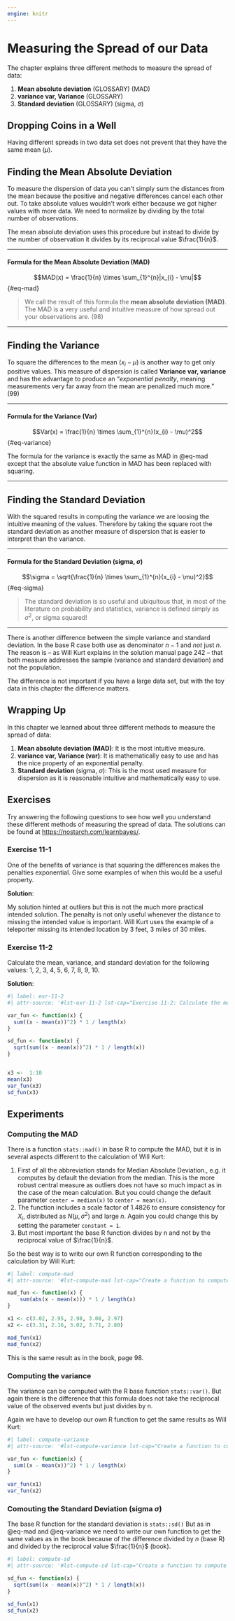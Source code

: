 ```yaml
---
engine: knitr
---
```


# Measuring the Spread of our Data

The chapter explains three different methods to measure the spread of
data:

1.  **Mean absolute deviation** (GLOSSARY) (MAD)
2.  **variance var, Variance** (GLOSSARY)
3.  **Standard deviation** (GLOSSARY) (sigma, $\sigma$)

## Dropping Coins in a Well

Having different spreads in two data set does not prevent that they have
the same mean ($\mu$).

## Finding the Mean Absolute Deviation

To measure the dispersion of data you can't simply sum the distances
from the mean because the positive and negative differences cancel each
other out. To take absolute values wouldn't work either because we got
higher values with more data. We need to normalize by dividing by the
total number of observations.

The mean absolute deviation uses this procedure but instead to divide by
the number of observation it divides by its reciprocal value
$\frac{1}{n}$.

------------------------------------------------------------------------

::: {#thm-mad}
#### Formula for the Mean Absolute Deviation (MAD)

$$MAD(x) = \frac{1}{n} \times \sum_{1}^{n}|x_{i} - \mu|$$ {#eq-mad}

> We call the result of this formula the
> **mean absolute deviation (MAD)**. The MAD is a very
> useful and intuitive measure of how spread out your observations are.
> (98)
:::

------------------------------------------------------------------------

## Finding the Variance

To square the differences to the mean ($x_{i} - \mu$) is another way to
get only positive values. This measure of dispersion is called
**Variance var, variance** and has the advantage to
produce an "*exponential penalty*, meaning measurements very far away
from the mean are penalized much more." (99)

------------------------------------------------------------------------

::: {#thm-variance}
#### Formula for the Variance (Var)

$$Var(x) = \frac{1}{n} \times \sum_{1}^{n}(x_{i} - \mu)^2$$ {#eq-variance}

The formula for the variance is exactly the same as MAD in @eq-mad
except that the absolute value function in MAD has been replaced with
squaring.
:::

------------------------------------------------------------------------

## Finding the Standard Deviation

With the squared results in computing the variance we are loosing the
intuitive meaning of the values. Therefore by taking the square root the
standard deviation as another measure of dispersion that is easier to
interpret than the variance.

------------------------------------------------------------------------

::: {#thm-sigma}
#### Formula for the Standard Deviation (sigma, $\sigma$)

$$\sigma = \sqrt{\frac{1}{n} \times \sum_{1}^{n}(x_{i} - \mu)^2}$$ {#eq-sigma}

> The standard deviation is so useful and ubiquitous that, in most of
> the literature on probability and statistics, variance is defined
> simply as $\sigma^2$, or sigma squared!
:::

------------------------------------------------------------------------

::: callout-warning
There is another difference between the simple variance and standard
deviation. In the base R case both use as denominator $n - 1$ and *not*
just $n$. The reason is -- as Will Kurt explains in the solution manual
page 242 -- that both measure addresses the sample (variance and
standard deviation) and not the population.

The difference is not important if you have a large data set, but with
the toy data in this chapter the difference matters.
:::

## Wrapping Up

In this chapter we learned about three different methods to measure the
spread of data:

1.  **Mean absolute deviation (MAD)**: It is the most
    intuitive measure.
2.  **variance var, Variance (var)**: It is mathematically
    easy to use and has the nice property of an exponential penalty.
3.  **Standard deviation** (sigma, $\sigma$): This is the
    most used measure for dispersion as it is reasonable intuitive and
    mathematically easy to use.

## Exercises

Try answering the following questions to see how well you understand
these different methods of measuring the spread of data. The solutions
can be found at <https://nostarch.com/learnbayes/>.

### Exercise 11-1

One of the benefits of variance is that squaring the differences makes
the penalties exponential. Give some examples of when this would be a
useful property.

**Solution**:

::: callout-note
My solution hinted at outliers but this is not the much more practical
intended solution. The penalty is not only useful whenever the distance
to missing the intended value is important. Will Kurt uses the example
of a teleporter missing its intended location by 3 feet, 3 miles of 30
miles.
:::

### Exercise 11-2

Calculate the mean, variance, and standard deviation for the following
values: 1, 2, 3, 4, 5, 6, 7, 8, 9, 10.

**Solution**:

```r
#| label: exr-11-2
#| attr-source: '#lst-exr-11-2 lst-cap="Exercise 11-2: Calculate the mean, variance, and standard deviation for the following values: 1, 2, 3, 4, 5, 6, 7, 8, 9, 10."'

var_fun <- function(x) {
  sum((x - mean(x))^2) * 1 / length(x)
}

sd_fun <- function(x) {
  sqrt(sum((x - mean(x))^2) * 1 / length(x))
}


x3 <-  1:10
mean(x3)
var_fun(x3)
sd_fun(x3)
```

## Experiments

### Computing the MAD

There is a function `stats::mad()` in base R to compute the MAD, but it
is in several aspects different to the calculation of Will Kurt:

1.  First of all the abbreviation stands for Median Absolute Deviation.,
    e.g. it computes by default the deviation from the median. This is
    the more robust central measure as outliers does not have so much
    impact as in the case of the mean calculation. But you could change
    the default parameter `center = median(x)` to `center = mean(x)`.
2.  The function includes a scale factor of 1.4826 to ensure consistency
    for $X_{i}$, distributed as $N(\mu, \sigma^2)$ and large $n$. Again
    you could change this by setting the parameter `constant = 1`.
3.  But most important the base R function divides by n and not by the
    reciprocal value of $\frac{1}{n}$.

So the best way is to write our own R function corresponding to the
calculation by Will Kurt:

```r
#| label: compute-mad
#| attr-source: '#lst-compute-mad lst-cap="Create a function to compute the mean absolute deviation (MAD) as used in the book"'

mad_fun <- function(x) {
    sum(abs(x - mean(x))) * 1 / length(x)
}

x1 <- c(3.02, 2.95, 2.98, 3.08, 2.97)
x2 <- c(3.31, 2.16, 3.02, 3.71, 2.80)

mad_fun(x1)
mad_fun(x2)

```

This is the same result as in the book, page 98.

### Computing the variance

The variance can be computed with the R base function `stats::var()`.
But again there is the difference that this formula does not take the
reciprocal value of the observed events but just divides by n.

Again we have to develop our own R function to get the same results as
Will Kurt:

```r
#| label: compute-variance
#| attr-source: '#lst-compute-variance lst-cap="Create a function to compute the variance as used in the book"'

var_fun <- function(x) {
  sum((x - mean(x))^2) * 1 / length(x)
}

var_fun(x1)
var_fun(x2)
```

### Comouting the Standard Deviation (sigma $\sigma$)

The base R function for the standard deviation is `stats::sd()` But as
in @eq-mad and @eq-variance we need to write our own function to get the
same values as in the book because of the difference divided by $n$
(base R) and divided by the reciprocal value $\frac{1}{n}$ (book).

```r
#| label: compute-sd
#| attr-source: '#lst-compute-sd lst-cap="Create a function to compute the standard deviation as used in the book"'

sd_fun <- function(x) {
  sqrt(sum((x - mean(x))^2) * 1 / length(x))
}

sd_fun(x1)
sd_fun(x2)
```

